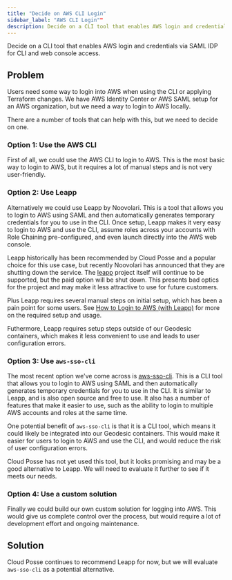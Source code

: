```yaml
---
title: "Decide on AWS CLI Login"
sidebar_label: "AWS CLI Login""
description: Decide on a CLI tool that enables AWS login and credentials via SAML IDP for CLI and web console access.
---
```


<Intro>
Decide on a CLI tool that enables AWS login and credentials via SAML IDP for CLI and web console access.
</Intro>

## Problem

Users need some way to login into AWS when using the CLI or applying Terraform changes. We have AWS Identity Center or AWS SAML setup for an AWS organization, but we need a way to login to AWS locally.

There are a number of tools that can help with this, but we need to decide on one.

### Option 1: Use the AWS CLI

First of all, we could use the AWS CLI to login to AWS. This is the most basic way to login to AWS, but it requires a lot of manual steps and is not very user-friendly.

### Option 2: Use Leapp

Alternatively we could use Leapp by Noovolari. This is a tool that allows you to login to AWS using SAML and then automatically generates temporary credentials for you to use in the CLI. Once setup, Leapp makes it very easy to login to AWS and use the CLI, assume roles across your accounts with Role Chaining pre-configured, and even launch directly into the AWS web console.

Leapp historically has been recommended by Cloud Posse and a popular choice for this use case, but recently Noovolari has announced that they are shutting down the service. The [leapp](https://github.com/Noovolari/leapp) project itself will continue to be supported, but the paid option will be shut down. This presents bad optics for the project and may make it less attractive to use for future customers.

Plus Leapp requires several manual steps on initial setup, which has been a pain point for some users. See [How to Login to AWS (with Leapp)](/layers/identity/how-to-log-into-aws/) for more on the required setup and usage.

Futhermore, Leapp requires setup steps outside of our Geodesic containers, which makes it less convenient to use and leads to user configuration errors.

### Option 3: Use `aws-sso-cli`

The most recent option we've come across is [aws-sso-cli](https://github.com/synfinatic/aws-sso-cli). This is a CLI tool that allows you to login to AWS using SAML and then automatically generates temporary credentials for you to use in the CLI. It is similar to Leapp, and is also open source and free to use. It also has a number of features that make it easier to use, such as the ability to login to multiple AWS accounts and roles at the same time.

One potential benefit of `aws-sso-cli` is that it is a CLI tool, which means it could likely be integrated into our Geodesic containers. This would make it easier for users to login to AWS and use the CLI, and would reduce the risk of user configuration errors.

Cloud Posse has not yet used this tool, but it looks promising and may be a good alternative to Leapp. We will need to evaluate it further to see if it meets our needs.

### Option 4: Use a custom solution

Finally we could build our own custom solution for logging into AWS. This would give us complete control over the process, but would require a lot of development effort and ongoing maintenance.

## Solution

Cloud Posse continues to recommend Leapp for now, but we will evaluate `aws-sso-cli` as a potential alternative.
